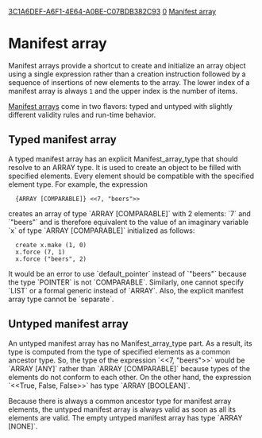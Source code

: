 [[Property:uuid|3C1A6DEF-A6F1-4E64-A0BE-C07BDB382C93]]
[[Property:weight|0]]
[[Property:title|Manifest array]]
= Manifest array =

Manifest arrays provide a shortcut to create and initialize an array object using a single expression rather than a creation instruction followed by a sequence of insertions of new elements to the array. The lower index of a manifest array is always <code>1</code> and the upper index is the number of items.

[[Eiffel%20Programming%20Language%20Syntax#Manifest_arrays|Manifest arrays]] come in two flavors: typed and untyped with slightly different validity rules and run-time behavior.

== Typed manifest array ==

A typed manifest array has an explicit Manifest_array_type that should resolve to an <e>ARRAY</e> type. It is used to create an object to be filled with specified elements. Every element should be compatible with the specified element type. For example, the expression

<e>
   {ARRAY [COMPARABLE]} <<7, "beers">>
</e>

creates an array of type `ARRAY [COMPARABLE]` with 2 elements: `7` and `"beers"` and is therefore equivalent to the value of an imaginary variable `x` of type `ARRAY [COMPARABLE]` initialized as follows:

<e>
   create x.make (1, 0)
   x.force (7, 1)
   x.force ("beers", 2)
</e>

It would be an error to use `default_pointer` instead of `"beers"` because the type `POINTER` is not `COMPARABLE`. Similarly, one cannot specify `LIST` or a formal generic instead of `ARRAY`. Also, the explicit manifest array type cannot be `separate`.

== Untyped manifest array ==

An untyped manifest array has no Manifest_array_type part. As a result, its type is computed from the type of specified elements as a common ancestor type. So, the type of the expression `<<7, "beers">>` would be `ARRAY [ANY]` rather than `ARRAY [COMPARABLE]` because types of the elements do not conform to each other. On the other hand, the expression `<<True, False, False>>` has type `ARRAY [BOOLEAN]`.

Because there is always a common ancestor type for manifest array elements, the untyped manifest array is always valid as soon as all its elements are valid. The empty untyped manifest array has type `ARRAY [NONE]`.